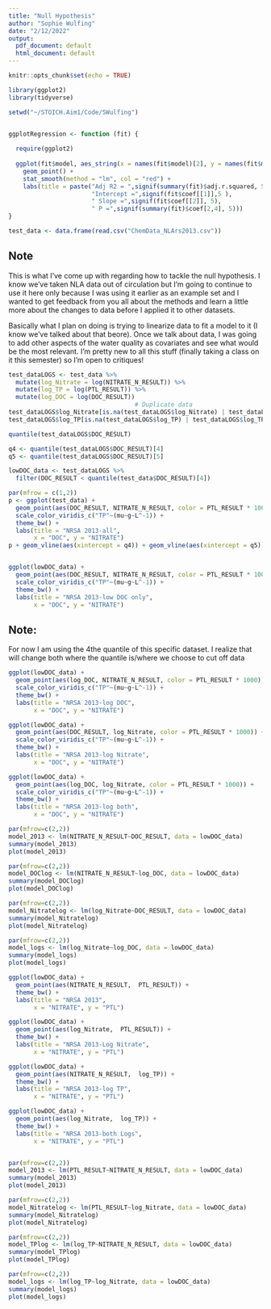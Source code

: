 ```yaml
---
title: "Null Hypothesis"
author: "Sophie Wulfing"
date: "2/12/2022"
output:
  pdf_document: default
  html_document: default
---
```


```r
knitr::opts_chunk$set(echo = TRUE)

library(ggplot2)
library(tidyverse)

setwd("~/STOICH.Aim1/Code/SWulfing")


ggplotRegression <- function (fit) {
  
  require(ggplot2)
  
  ggplot(fit$model, aes_string(x = names(fit$model)[2], y = names(fit$model)[1])) + 
    geom_point() +
    stat_smooth(method = "lm", col = "red") +
    labs(title = paste("Adj R2 = ",signif(summary(fit)$adj.r.squared, 5),
                       "Intercept =",signif(fit$coef[[1]],5 ),
                       " Slope =",signif(fit$coef[[2]], 5),
                       " P =",signif(summary(fit)$coef[2,4], 5)))
}

test_data <- data.frame(read.csv("ChemData_NLArs2013.csv"))
```

## Note

This is what I've come up with regarding how to tackle the null hypothesis. I know we've taken NLA data out of circulation but I'm going to continue to use it here only because I was using it earlier as an example set and I wanted to get feedback from you all about the methods and learn a little more about the changes to data before I applied it to other datasets.

Basically what I plan on doing is trying to linearize data to fit a model to it (I know we've talked about that beore). Once we talk about data, I was going to add other aspects of the water quality as covariates and see what would be the most relevant. I'm pretty new to all this stuff (finally taking a class on it this semester) so I'm open to critiques!

```r
test_dataLOGS <- test_data %>%
  mutate(log_Nitrate = log(NITRATE_N_RESULT)) %>%
  mutate(log_TP = log(PTL_RESULT)) %>%
  mutate(log_DOC = log(DOC_RESULT))
                                   # Duplicate data
test_dataLOGS$log_Nitrate[is.na(test_dataLOGS$log_Nitrate) | test_dataLOGS$log_Nitrate == "-Inf"] <- NA
test_dataLOGS$log_TP[is.na(test_dataLOGS$log_TP) | test_dataLOGS$log_TP == "-Inf"] <- NA

quantile(test_dataLOGS$DOC_RESULT)

q4 <- quantile(test_dataLOGS$DOC_RESULT)[4]
q5 <- quantile(test_dataLOGS$DOC_RESULT)[5]

lowDOC_data <- test_dataLOGS %>%
  filter(DOC_RESULT < quantile(test_data$DOC_RESULT)[4])

par(mfrow = c(1,2))
p <- ggplot(test_data) +
  geom_point(aes(DOC_RESULT, NITRATE_N_RESULT, color = PTL_RESULT * 1000)) +
  scale_color_viridis_c("TP"~(mu~g~L^-1)) +
  theme_bw() +
  labs(title = "NRSA 2013-all",
       x = "DOC", y = "NITRATE")
p + geom_vline(aes(xintercept = q4)) + geom_vline(aes(xintercept = q5))


ggplot(lowDOC_data) +
  geom_point(aes(DOC_RESULT, NITRATE_N_RESULT, color = PTL_RESULT * 1000)) +
  scale_color_viridis_c("TP"~(mu~g~L^-1)) +
  theme_bw() +
  labs(title = "NRSA 2013-low DOC only",
       x = "DOC", y = "NITRATE")
```

## Note:
For now I am using the 4the quantile of this specific dataset. I realize that will change both where the quantile is/where we choose to cut off data


```r
ggplot(lowDOC_data) +
  geom_point(aes(log_DOC, NITRATE_N_RESULT, color = PTL_RESULT * 1000)) +
  scale_color_viridis_c("TP"~(mu~g~L^-1)) +
  theme_bw() +
  labs(title = "NRSA 2013-log DOC",
       x = "DOC", y = "NITRATE")

ggplot(lowDOC_data) +
  geom_point(aes(DOC_RESULT, log_Nitrate, color = PTL_RESULT * 1000)) +
  scale_color_viridis_c("TP"~(mu~g~L^-1)) +
  theme_bw() +
  labs(title = "NRSA 2013-log Nitrate",
       x = "DOC", y = "NITRATE")

ggplot(lowDOC_data) +
  geom_point(aes(log_DOC, log_Nitrate, color = PTL_RESULT * 1000)) +
  scale_color_viridis_c("TP"~(mu~g~L^-1)) +
  theme_bw() +
  labs(title = "NRSA 2013-log both",
       x = "DOC", y = "NITRATE")

par(mfrow=c(2,2))
model_2013 <- lm(NITRATE_N_RESULT~DOC_RESULT, data = lowDOC_data)
summary(model_2013)
plot(model_2013)

par(mfrow=c(2,2))
model_DOClog <- lm(NITRATE_N_RESULT~log_DOC, data = lowDOC_data)
summary(model_DOClog)
plot(model_DOClog)

par(mfrow=c(2,2))
model_Nitratelog <- lm(log_Nitrate~DOC_RESULT, data = lowDOC_data)
summary(model_Nitratelog)
plot(model_Nitratelog)

par(mfrow=c(2,2))
model_logs <- lm(log_Nitrate~log_DOC, data = lowDOC_data)
summary(model_logs)
plot(model_logs)
```

```r

ggplot(lowDOC_data) +
  geom_point(aes(NITRATE_N_RESULT,  PTL_RESULT)) +
  theme_bw() +
  labs(title = "NRSA 2013",
       x = "NITRATE", y = "PTL")

ggplot(lowDOC_data) +
  geom_point(aes(log_Nitrate,  PTL_RESULT)) +
  theme_bw() +
  labs(title = "NRSA 2013-Log Nitrate",
       x = "NITRATE", y = "PTL")

ggplot(lowDOC_data) +
  geom_point(aes(NITRATE_N_RESULT,  log_TP)) +
  theme_bw() +
  labs(title = "NRSA 2013-log TP",
       x = "NITRATE", y = "PTL")

ggplot(lowDOC_data) +
  geom_point(aes(log_Nitrate,  log_TP)) +
  theme_bw() +
  labs(title = "NRSA 2013-both Logs",
       x = "NITRATE", y = "PTL")


par(mfrow=c(2,2))
model_2013 <- lm(PTL_RESULT~NITRATE_N_RESULT, data = lowDOC_data)
summary(model_2013)
plot(model_2013)

par(mfrow=c(2,2))
model_Nitratelog <- lm(PTL_RESULT~log_Nitrate, data = lowDOC_data)
summary(model_Nitratelog)
plot(model_Nitratelog)

par(mfrow=c(2,2))
model_TPlog <- lm(log_TP~NITRATE_N_RESULT, data = lowDOC_data)
summary(model_TPlog)
plot(model_TPlog)

par(mfrow=c(2,2))
model_logs <- lm(log_TP~log_Nitrate, data = lowDOC_data)
summary(model_logs)
plot(model_logs)
```



